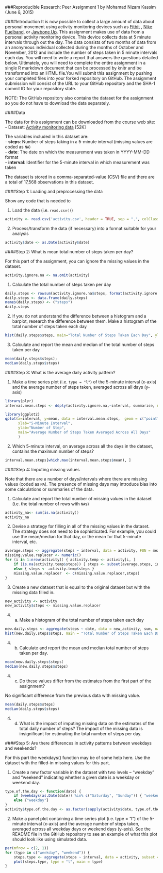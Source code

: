 ###Reproducible Research: Peer Assignment 1 
by Mohamad Nizam Kassim (June 6, 2015)      

####Introduction
It is now possible to collect a large amount of data about personal movement using activity monitoring devices such as 
[Fitbit](http://www.fitbit.com/) , [Nike Fuelband](http://www.nike.com/us/en_us/c/nikeplus-fuelband), or [Jawbone Up](https://jawbone.com/up ). This assignment makes use of data from a personal activity monitoring device. This device collects data at 5 minute intervals through out the day. The data consists of two months of data from an anonymous individual collected during the months of October and November, 2012 and include the number of steps taken in 5 minute intervals each day. You will need to write a report that answers the questions detailed below. Ultimately, you will need to complete the entire assignment in a single R markdown document that can be processed by knitr and be transformed into an HTML file.You will submit this assignment by pushing your completed files into your forked repository on GitHub. The assignment submission will consist of the URL to your GitHub repository and the SHA-1 commit ID for your repository state.  

NOTE: The GitHub repository also contains the dataset for the assignment so you do not have to download the data separately.         


####Data

The data for this assignment can be downloaded from the course web site:  
- Dataset: [Activity monitoring data](https://d396qusza40orc.cloudfront.net/repdata%2Fdata%2Factivity.zip) [52K]  

The variables included in this dataset are:  
- **steps**: Number of steps taking in a 5-minute interval (missing values are coded as ```NA```)  
- **date**: The date on which the measurement was taken in YYYY-MM-DD format  
- **interval**: Identifier for the 5-minute interval in which measurement was taken  

The dataset is stored in a comma-separated-value (CSV) file and there are a total of 17,568 observations in this dataset.


####Step 1: Loading and preprocessing the data

Show any code that is needed to  

1. Load the data (i.e. ```read.csv()```)  

```r
activity <- read.csv('activity.csv', header = TRUE, sep = ",", colClasses=c("numeric", "character", "numeric"))
```

2. Process/transform the data (if necessary) into a format suitable for your analysis  


```r
activity$date <- as.Date(activity$date) 
```

####Step 2: What is mean total number of steps taken per day?

For this part of the assignment, you can ignore the missing values in the dataset.

```r
activity.ignore.na <- na.omit(activity) 
```

1. Calculate the total number of steps taken per day

```r
daily.steps <- rowsum(activity.ignore.na$steps, format(activity.ignore.na$date, '%Y-%m-%d')) 
daily.steps <- data.frame(daily.steps) 
names(daily.steps) <- ("steps") 
daily.steps
```

2. If you do not understand the difference between a histogram and a barplot, research the difference between them. Make a histogram of the total number of steps taken each day

```r
hist(daily.steps$steps, main="Total Number of Steps Taken Each Day", ylab="Number of Days", xlab="Number of Steps Each Day", col="red")
```

3. Calculate and report the mean and median of the total number of steps taken per day

```r
mean(daily.steps$steps); 
median(daily.steps$steps) 
```

####Step 3: What is the average daily activity pattern?  

1. Make a time series plot (i.e. ```type = "l"```) of the 5-minute interval (x-axis) and the average number of steps taken, averaged across all days (y-axis)  

```r
library(plyr)
interval.mean.steps <- ddply(activity.ignore.na,~interval, summarise, mean=mean(steps))

library(ggplot2)
qplot(x=interval, y=mean, data = interval.mean.steps,  geom = c("point", "line"),
      xlab="5-Minute Interval",
      ylab="Number of Step",
      main="Average Number of Steps Taken Averaged Across All Days"
      )
```

2. Which 5-minute interval, on average across all the days in the dataset, contains the maximum number of steps?

```r
interval.mean.steps[which.max(interval.mean.steps$mean), ]
```

####Step 4: Imputing missing values

Note that there are a number of days/intervals where there are missing values (coded as ```NA```). The presence of missing days may introduce bias into some calculations or summaries of the data.

1. Calculate and report the total number of missing values in the dataset (i.e. the total number of rows with ```NA```s)

```r
activity_na<- sum(is.na(activity))
activity_na
```

2. Devise a strategy for filling in all of the missing values in the dataset. The strategy does not need to be sophisticated. For example, you could use the mean/median for that day, or the mean for that 5-minute interval, etc.

```r
average.steps <- aggregate(steps ~ interval, data = activity, FUN = mean)
missing.value.replacer <- numeric()
for (i in 1:nrow(activity)) { activity.temp <- activity[i, ]
    if (is.na(activity.temp$steps)) { steps <- subset(average.steps, interval == activity.temp$interval)$steps } 
    else { steps <- activity.temp$steps }
    missing.value.replacer  <- c(missing.value.replacer,steps)
}
```


3. Create a new dataset that is equal to the original dataset but with the missing data filled in.

```r
new_activity <- activity
new_activity$steps <- missing.value.replacer 
```

4. (a) Make a histogram of the total number of steps taken each day 

```r
new.daily.steps <- aggregate(steps ~ date, data = new_activity, sum, na.rm = TRUE)
hist(new.daily.steps$steps, main = "Total Number of Steps Taken Each Day", ylab="Number of Days", xlab="Number of Steps Each Day", col="green")
```


4. (b) Calculate and report the mean and median total number of steps taken per day. 

```r
mean(new.daily.steps$steps)
median(new.daily.steps$steps)
```

4. (c) Do these values differ from the estimates from the first part of the assignment? 

No significant difference from the previous data with missing value.
```r
mean(daily.steps$steps)
median(daily.steps$steps)
```
4. (d) What is the impact of imputing missing data on the estimates of the total daily number of steps?
The impact of the missing data is insignificant for estimating the total number of steps per day.


####Step 5: Are there differences in activity patterns between weekdays and weekends?

For this part the weekdays() function may be of some help here. Use the dataset with the filled-in missing values for this part.

1. Create a new factor variable in the dataset with two levels – “weekday” and “weekend” indicating whether a given date is a weekday or weekend day.

```r
type.of.the.day <- function(date) {
    if (weekdays(as.Date(date)) %in% c("Saturday", "Sunday")) { "weekend"} 
    else {"weekday"}
}
activity$type.of.the.day <- as.factor(sapply(activity$date, type.of.the.day))
```

2. Make a panel plot containing a time series plot (i.e. type = "l") of the 5-minute interval (x-axis) and the average number of steps taken, averaged across all weekday days or weekend days (y-axis). See the README file in the GitHub repository to see an example of what this plot should look like using simulated data.

```r
par(mfrow = c(2, 1))
for (type in c("weekday", "weekend")) {
    steps.type <- aggregate(steps ~ interval, data = activity, subset = activity$type.of.the.day == type, FUN = mean)
    plot(steps.type, type = "l", main = type)
}
```
